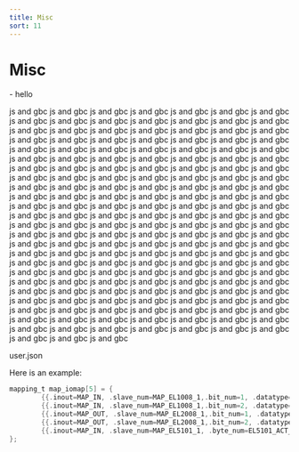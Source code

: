 ```yaml
---
title: Misc
sort: 11
---
```


# Misc

<Tldr>
    - hello
</Tldr>

js and gbc js and gbc  js and gbc js and gbc js and gbc  js and gbc js and gbc  js and gbc js and gbc js and gbc  js and gbc js and gbc  js and gbc js and gbc js and gbc  js and gbc js and gbc  js and gbc js and gbc js and gbc  js and gbc js and gbc  js and gbc js and gbc js and gbc  js and gbc js and gbc  js and gbc js and gbc js and gbc  js and gbc js and gbc  js and gbc js and gbc js and gbc  js and gbc js and gbc  js and gbc js and gbc js and gbc  js and gbc js and gbc  js and gbc js and gbc js and gbc  js and gbc js and gbc  js and gbc js and gbc js and gbc  js and gbc js and gbc  js and gbc js and gbc js and gbc  js and gbc js and gbc  js and gbc js and gbc js and gbc  js and gbc js and gbc  js and gbc js and gbc js and gbc  js and gbc js and gbc  js and gbc js and gbc js and gbc  js and gbc js and gbc  js and gbc js and gbc js and gbc  js and gbc js and gbc  js and gbc js and gbc js and gbc  js and gbc js and gbc  js and gbc js and gbc js and gbc  js and gbc js and gbc  js and gbc js and gbc js and gbc  js and gbc js and gbc  js and gbc js and gbc js and gbc  js and gbc js and gbc  js and gbc js and gbc js and gbc  js and gbc js and gbc  js and gbc js and gbc js and gbc  js and gbc js and gbc  js and gbc js and gbc js and gbc  js and gbc js and gbc  js and gbc js and gbc js and gbc  js and gbc js and gbc  js and gbc js and gbc js and gbc  js and gbc js and gbc  js and gbc js and gbc js and gbc  js and gbc js and gbc  js and gbc js and gbc js and gbc  js and gbc js and gbc  js and gbc js and gbc js and gbc  js and gbc js and gbc  js and gbc js and gbc js and gbc  js and gbc js and gbc  js and gbc js and gbc js and gbc  js and gbc js and gbc  js and gbc js and gbc js and gbc  js and gbc js and gbc  js and gbc js and gbc js and gbc  js and gbc js and gbc  js and gbc js and gbc js and gbc  js and gbc js and gbc  js and gbc js and gbc js and gbc  js and gbc js and gbc  js and gbc js and gbc js and gbc  js and gbc

user.json



Here is an example:

````c
mapping_t map_iomap[5] = {
        {{.inout=MAP_IN, .slave_num=MAP_EL1008_1,.bit_num=1, .datatype=ECT_BOOLEAN}, {.inout=MAP_IN, .datatype=ECT_BOOLEAN, .ionum=1}, {}},
        {{.inout=MAP_IN, .slave_num=MAP_EL1008_1,.bit_num=2, .datatype=ECT_BOOLEAN}, {.inout=MAP_IN, .datatype=ECT_BOOLEAN, .ionum=2},{}},
        {{.inout=MAP_OUT, .slave_num=MAP_EL2008_1,.bit_num=1, .datatype=ECT_BOOLEAN}, {.inout=MAP_OUT,. datatype=ECT_BOOLEAN, .ionum=0}, {}},
        {{.inout=MAP_OUT, .slave_num=MAP_EL2008_1,.bit_num=2, .datatype=ECT_BOOLEAN}, {.inout=MAP_OUT, .datatype=ECT_BOOLEAN, .ionum=1}, {}},
        {{.inout=MAP_IN, .slave_num=MAP_EL5101_1, .byte_num=EL5101_ACT_VALUE_INDEX, .datatype=ECT_INTEGER16},{.inout=MAP_IN, .datatype=ECT_INTEGER32, .ionum=0},{}},
};
````


